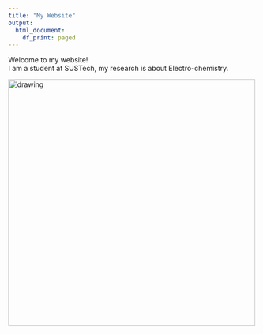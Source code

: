 ```yaml
---
title: "My Website"
output:
  html_document:
    df_print: paged
---
```


Welcome to my website!  
I am a student at SUSTech, my research is about Electro-chemistry.

<img src="figs/DSC03433.jpg" alt="drawing" width="500"/>
